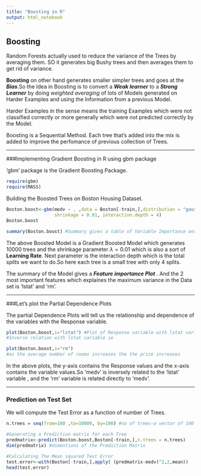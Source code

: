 ```yaml
---
title: "Boosting in R"
output: html_notebook
---
```



## Boosting

Random Forests actually used to reduce the variance of the Trees by averaging them. SO it generates big Bushy trees and then averages them to get rid of variance.

__Boosting__ on other hand generates smaller simpler trees and goes at the *__Bias__*.So the Idea in Boosting is to convert a *__Weak learner__* to a *__Strong Learner__* by doing *weighted averaging* of lots of Models generated on Harder Examples and using the Information from a previous Model.  

Harder Examples in the sense means the training Examples which were not classified correctly or more generally which were not predicted correctly by the Model.

Boosting is a Sequential Method. Each tree that's added into the mix is added to improve the perfomance of previous collection of Trees.



-----


###Implementing Gradient Boosting in R using gbm package


'gbm' package is the Gradient Boosting Package.

```r
require(gbm)
require(MASS)

```


Building the Boosted Trees on Boston Housing Dataset.


```r

Boston.boost<-gbm(medv ~ . ,data = Boston[-train,],distribution = "gaussian",n.trees = 10000,
                  shrinkage = 0.01, interaction.depth = 4)
Boston.boost

summary(Boston.boost) #Summary gives a table of Variable Importance and a plot of Variable Importance


```

The above Boosted Model is a Gradient Boosted Model which generates 10000 trees and the shrinkage parameter $\lambda= 0.01$ which is also a sort of __Learning Rate__. Next parameter is the interaction depth which is the total *splits* we want to do.So here each tree is a small tree with only 4 splits.

The summary of the Model gives a *__Feature importance Plot__* . And the 2 most important features which explaines the maximum variance in the Data set is 'lstat' and 'rm'.


-----


###Let's plot the Partial Dependence Plots


The partial Dependence Plots will tell us the relationship and dependence of the variables with the Response variable.

```r
plot(Boston.boost,i="lstat") #Plot of Response variable with lstat variable
#Inverse relation with lstat variable ie

plot(Boston.boost,i="rm") 
#as the average number of rooms increases the the price increases


```

In the above plots, the y-axis contains the Response values and the x-axis contains the variable values.So 'medv' is inversely related to the 'lstat' variable , and the 'rm' variable is related directly to 'medv'.



------


### Prediction on Test Set

We will compute the Test Error as a function of number of Trees.

```r
n.trees = seq(from=100 ,to=10000, by=100) #no of trees-a vector of 100 values 

#Generating a Prediction matrix for each Tree
predmatrix<-predict(Boston.boost,Boston[-train,],n.trees = n.trees)
dim(predmatrix) #dimentions of the Prediction Matrix

#Calculating The Mean squared Test Error
test.error<-with(Boston[-train,],apply( (predmatrix-medv)^2,2,mean))
head(test.error)


```


